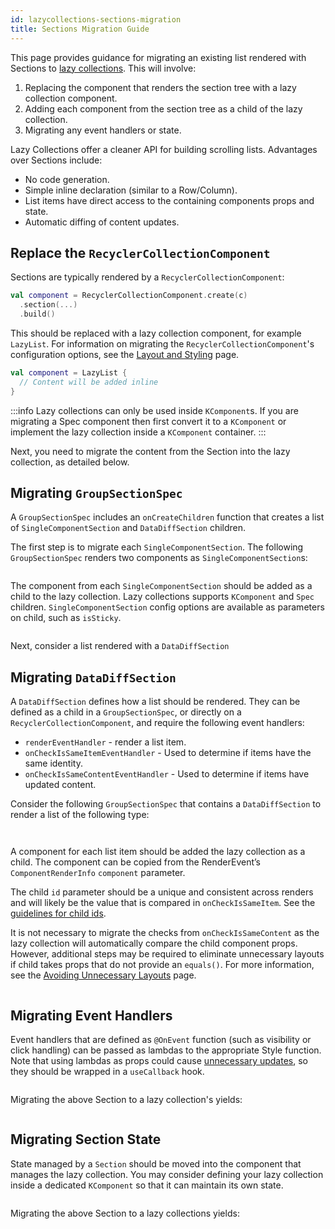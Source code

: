 ```yaml
---
id: lazycollections-sections-migration
title: Sections Migration Guide
---
```


This page provides guidance for migrating an existing list rendered with Sections to [lazy collections](lazycollections.mdx). This will involve:

1. Replacing the component that renders the section tree with a lazy collection component.
2. Adding each component from the section tree as a child of the lazy collection.
3. Migrating any event handlers or state.

Lazy Collections offer a cleaner API for building scrolling lists. Advantages over Sections include:

* No code generation.
* Simple inline declaration (similar to a Row/Column).
* List items have direct access to the containing components props and state.
* Automatic diffing of content updates.

## Replace the `RecyclerCollectionComponent`

Sections are typically rendered by a `RecyclerCollectionComponent`:

```kotlin
val component = RecyclerCollectionComponent.create(c)
  .section(...)
  .build()
```

This should be replaced with a lazy collection component, for example `LazyList`. For information on migrating the `RecyclerCollectionComponent`'s configuration options, see the [Layout and Styling](lazycollections-layout.mdx) page.

```kotlin
val component = LazyList {
  // Content will be added inline
}
```

:::info
Lazy collections can only be used inside `KComponent`s. If you are migrating a Spec component then first convert it to a `KComponent` or implement the lazy collection inside a `KComponent` container.
:::

Next, you need to migrate the content from the Section into the lazy collection, as detailed below.

## Migrating `GroupSectionSpec`

A `GroupSectionSpec` includes an `onCreateChildren` function that creates a list of `SingleComponentSection` and `DataDiffSection` children.

The first step is to migrate each `SingleComponentSection`. The following `GroupSectionSpec` renders two components as `SingleComponentSection`s:

```kotlin file=sample/src/main/java/com/facebook/samples/litho/kotlin/documentation/SimpleGroupSectionSpec.kt start=start_example end=end_example
```

The component from each `SingleComponentSection` should be added as a child to the lazy collection. Lazy collections supports `KComponent` and `Spec` children. `SingleComponentSection` config options are available as parameters on child, such as `isSticky`.

```kotlin file=sample/src/main/java/com/facebook/samples/litho/kotlin/collection/SectionsMigrations.kt start=start_simple_group end=end_simple_group
```

Next, consider a list rendered with a `DataDiffSection`

## Migrating `DataDiffSection`

A `DataDiffSection` defines how a list should be rendered. They can be defined as a child in a `GroupSectionSpec`, or directly on a `RecyclerCollectionComponent`, and require the following event handlers:

* `renderEventHandler` - render a list item.
* `onCheckIsSameItemEventHandler`  - Used to determine if items have the same identity.
* `onCheckIsSameContentEventHandler` - Used to determine if items have updated content.

Consider the following `GroupSectionSpec` that contains a `DataDiffSection` to render a list of the following type:

```kotlin file=sample/src/main/java/com/facebook/samples/litho/kotlin/documentation/ListSectionSpec.kt start=start_data_type end=end_data_type
```

```kotlin file=sample/src/main/java/com/facebook/samples/litho/kotlin/documentation/ListSectionSpec.kt start=start_example end=end_example
```

A component for each list item should be added the lazy collection as a child. The component can be copied from the RenderEvent’s `ComponentRenderInfo` `component` parameter.

The child `id` parameter should be a unique and consistent across renders and will likely be the value that is compared in `onCheckIsSameItem`. See the [guidelines for child ids](lazycollections-working-with-updates.mdx#child-identity).

It is not necessary to migrate the checks from `onCheckIsSameContent` as the lazy collection will automatically compare the child component props. However, additional steps may be required to eliminate unnecessary layouts if child takes props that do not provide an `equals()`. For more information, see the [Avoiding Unnecessary Layouts](lazycollections-working-with-updates.mdx##avoiding-unecessary-layouts) page.

```kotlin file=sample/src/main/java/com/facebook/samples/litho/kotlin/collection/SectionsMigrations.kt start=start_list end=end_list
```

## Migrating Event Handlers

Event handlers that are defined as `@OnEvent` function (such as visibility or click handling) can be passed as lambdas to the appropriate Style function. Note that using lambdas as props could cause [unnecessary updates](lazycollections-working-with-updates.mdx#using-lambdas-as-props), so they should be wrapped in a `useCallback` hook.

```kotlin file=sample/src/main/java/com/facebook/samples/litho/kotlin/documentation/EventHandlerSectionSpec.kt start=start_example end=end_example
```

Migrating the above Section to a lazy collection's yields:

```kotlin file=sample/src/main/java/com/facebook/samples/litho/kotlin/collection/SectionsMigrations.kt start=start_event_handler end=end_event_handler
```

## Migrating Section State

State managed by a `Section` should be moved into the component that manages the lazy collection. You may consider defining your lazy collection inside a dedicated `KComponent` so that it can maintain its own state.

```kotlin file=sample/src/main/java/com/facebook/samples/litho/kotlin/documentation/StateSectionSpec.kt start=start_example end=end_example
```

Migrating the above Section to a lazy collections yields:

```kotlin file=sample/src/main/java/com/facebook/samples/litho/kotlin/collection/SectionsMigrations.kt start=start_state end=end_state
```
